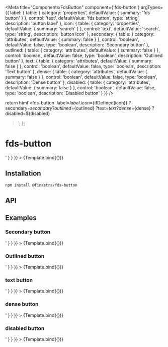 

<Meta
  title="Components/FdsButton"
  component={'fds-button'}
  argTypes={{
    label: {
      table: {
        category: 'properties',
        defaultValue: { summary: 'fds button' }
      },
      control: 'text',
      defaultValue: 'fds button',
      type: 'string',
      description: 'button label'
    },
    icon: {
      table: {
        category: 'properties',
        defaultValue: { summary: 'search' }
      },
      control: 'text',
      defaultValue: 'search',
      type: 'string',
      description: 'button icon'
    },
    secondary: {
      table: {
        category: 'attributes',
        defaultValue: { summary: false }
      },
      control: 'boolean',
      defaultValue: false,
      type: 'boolean',
      description: 'Secondary button'
    },
    outlined: {
      table: {
        category: 'attributes',
        defaultValue: { summary: false }
      },
      control: 'boolean',
      defaultValue: false,
      type: 'boolean',
      description: 'Outlined button'
    },
    text: {
      table: {
        category: 'attributes',
        defaultValue: { summary: false }
      },
      control: 'boolean',
      defaultValue: false,
      type: 'boolean',
      description: 'Text button'
    },
    dense: {
      table: {
        category: 'attributes',
        defaultValue: { summary: false }
      },
      control: 'boolean',
      defaultValue: false,
      type: 'boolean',
      description: 'Dense button'
    },
    disabled: {
      table: {
        category: 'attributes',
        defaultValue: { summary: false }
      },
      control: 'boolean',
      defaultValue: false,
      type: 'boolean',
      description: 'Disabled button'
    }
  }}
/>

  return html`<fds-button
    .label=${label}
    .icon=${ifDefined(icon)}
    ?secondary=${secondary}
    ?outlined=${outlined}
    ?text=${text}
    ?dense=${dense}
    ?disabled=${disabled}
  ></fds-button>`;
};

# fds-button

<Canvas>
  <Story
    name="Raised"
    args={{ icon: 'favorite', label: 'raised button' }}
    parameters={{
      docs: {
        source: {
          code: '<fds-button label:"raised button" icon:"favorite"></fds-button>'
        }
      }
    }}
  >
    {Template.bind({})}
  </Story>
</Canvas>

## Installation

```
npm install @finastra/fds-button

```

## API

<ArgsTable of="." story="^" />

## Examples

### Secondary button

<Canvas>
  <Story
    name="Secondary"
    args={{ secondary: true, label: 'secondary button', icon: 'favorite' }}
    parameters={{
      docs: {
        source: {
          code: '<fds-button secondary label:"secondary button" icon:"favorite"></fds-button>'
        }
      }
    }}
  >
    {Template.bind({})}
  </Story>
</Canvas>

### Outlined button

<Canvas>
  <Story
    name="Outlined"
    args={{ icon: 'favorite', label: 'Button Outlined', outlined: 'true' }}
    parameters={{
      docs: {
        source: {
          code: '<fds-button outlined label:"outlined button" icon:"favorite"></fds-button>'
        }
      }
    }}
  >
    {Template.bind({})}
  </Story>
</Canvas>

### text button

<Canvas>
  <Story
    name="Text"
    args={{ icon: 'favorite', label: 'Button Text', text: 'true' }}
    parameters={{
      docs: {
        source: {
          code: '<fds-button text label:"button text" icon:"favorite"></fds-button>'
        }
      }
    }}
  >
    {Template.bind({})}
  </Story>
</Canvas>

### dense button

<Canvas>
  <Story
    name="Dense"
    args={{ icon: 'favorite', label: 'Button Dense', dense: 'true' }}
    parameters={{
      docs: {
        source: {
          code: '<fds-button dense label:"button dense" icon:"favorite"></fds-button>'
        }
      }
    }}
  >
    {Template.bind({})}
  </Story>
</Canvas>

### disabled button

<Canvas>
  <Story
    name="Disabled"
    args={{ icon: 'favorite', label: 'Button Disabled', disabled: 'true' }}
    parameters={{
      docs: {
        source: {
          code: '<fds-button disabled label:"disabled button" icon:"favorite"></fds-button>'
        }
      }
    }}
  >
    {Template.bind({})}
  </Story>
</Canvas>
